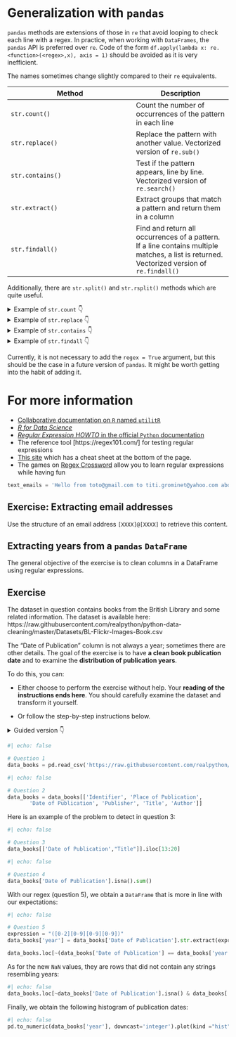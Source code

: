 
# Generalization with `pandas`

`pandas` methods are extensions of those in `re` that avoid looping to check each line with a regex. In practice, when working with `DataFrames`, the `pandas` API is preferred over `re`. Code of the form `df.apply(lambda x: re.<function>(<regex>,x), axis = 1)` should be avoided as it is very inefficient.

The names sometimes change slightly compared to their `re` equivalents.

| Method          | Description |
|-----------------|-------------|
| `str.count()`   | Count the number of occurrences of the pattern in each line |
| `str.replace()` | Replace the pattern with another value. Vectorized version of `re.sub()` |
| `str.contains()`| Test if the pattern appears, line by line. Vectorized version of `re.search()` |
| `str.extract()` | Extract groups that match a pattern and return them in a column |
| `str.findall()` | Find and return all occurrences of a pattern. If a line contains multiple matches, a list is returned. Vectorized version of `re.findall()` |

Additionally, there are `str.split()` and `str.rsplit()` methods which are quite useful.

::: {.cell .markdown}
```{=html}
<details><summary>Example of <code>str.count</code> 👇</summary>
```

You can count the number of times a pattern appears with `str.count`:

```python
df = pd.DataFrame({"a": ["toto", "titi"]})
df['a'].str.count("to")
```

```{=html}
</details>
```
:::

::: {.cell .markdown}
```{=html}
<details><summary>Example of <code>str.replace</code> 👇</summary>
```

Replace the pattern _"ti"_ at the end of the string:

```python
df = pd.DataFrame({"a": ["toto", "titi"]})
df['a'].str.replace("ti$", " punch")
```

```{=html}
</details>
```
:::


::: {.cell .markdown}
```{=html}
<details><summary>Example of <code>str.contains</code> 👇</summary>
```

Check the cases where our line ends with _"ti"_:

```python
df = pd.DataFrame({"a": ["toto", "titi"]})
df['a'].str.contains("ti$")
```

```{=html}
</details>
```
:::

::: {.cell .markdown}
```{=html}
<details><summary>Example of <code>str.findall</code> 👇</summary>
```

```python
df = pd.DataFrame({"a": ["toto", "titi"]})
df['a'].str.findall("to")
```

```{=html}
</details>
```
:::

::: {.warning}

Currently, it is not necessary to add the `regex = True` argument, but this should be the case in a future version of `pandas`. It might be worth getting into the habit of adding it.

:::



# For more information

- [Collaborative documentation on `R` named `utilitR`](https://www.book.utilitr.org/03_fiches_thematiques/fiche_donnees_textuelles#regex)
- [_R for Data Science_](https://r4ds.hadley.nz/regexps.html)
- [_Regular Expression HOWTO_ in the official `Python` documentation](https://docs.python.org/3/howto/regex.html)
- The reference tool [https://regex101.com/] for testing regular expressions
- [This site](https://ole.michelsen.dk/tools/regex/) which has a cheat sheet at the bottom of the page.
- The games on [Regex Crossword](https://regexcrossword.com/) allow you to learn regular expressions while having fun



```python
text_emails = 'Hello from toto@gmail.com to titi.grominet@yahoo.com about the meeting @2PM'
```

::: {.exercise}
## Exercise: Extracting email addresses

Use the structure of an email address `[XXXX]@[XXXX]` to retrieve this content.

:::



## Extracting years from a `pandas` `DataFrame`

The general objective of the exercise is to clean columns in a DataFrame using regular expressions.

::: {.exercise}
## Exercise

The dataset in question contains books from the British Library and some related information. The dataset is available here: https://raw.githubusercontent.com/realpython/python-data-cleaning/master/Datasets/BL-Flickr-Images-Book.csv

The "Date of Publication" column is not always a year; sometimes there are other details. The goal of the exercise is to have **a clean book publication date** and to examine the **distribution of publication years**.

To do this, you can:

* Either choose to perform the exercise without help. Your **reading of the instructions ends here**. You should carefully examine the dataset and transform it yourself.

* Or follow the step-by-step instructions below.

```{=html}
<details><summary>Guided version 👇</summary>
```

1. Read the data from the URL `https://raw.githubusercontent.com/realpython/python-data-cleaning/master/Datasets/BL-Flickr-Images-Book.csv`. Be careful with the separator.
2. Keep only the columns `['Identifier', 'Place of Publication', 'Date of Publication', 'Publisher', 'Title', 'Author']`.
3. Observe the _'Date of Publication'_ column and note the issues with some rows (e.g., row 13).
4. Start by looking at the number of missing values. We cannot do better after regex, and normally we should not have fewer...
5. Determine the regex pattern for a publication date. Presumably, there are 4 digits forming a year. Use the `str.extract()` method with the `expand = False` argument (to keep only the first date matching our pattern)?
6. We have 2 `NaN` values that were not present at the start of the exercise. What are they and why?
7. What is the distribution of publication dates in the dataset? You can, for example, display a histogram using the `plot` method with the `kind = "hist"` argument.

```{=html}
</summary>
```

:::


```python
#| echo: false

# Question 1
data_books = pd.read_csv('https://raw.githubusercontent.com/realpython/python-data-cleaning/master/Datasets/BL-Flickr-Images-Book.csv', sep=',')
```

```python
#| echo: false

# Question 2
data_books = data_books[['Identifier', 'Place of Publication',
       'Date of Publication', 'Publisher', 'Title', 'Author']]
```

Here is an example of the problem to detect in question 3:

```python
#| echo: false

# Question 3
data_books[['Date of Publication',"Title"]].iloc[13:20]
```

```python
#| echo: false

# Question 4
data_books['Date of Publication'].isna().sum()
```

With our regex (question 5), we obtain a `DataFrame` that is more in line with our expectations:

```python
#| echo: false

# Question 5
expression = "([0-2][0-9][0-9][0-9])"
data_books['year'] = data_books['Date of Publication'].str.extract(expression, expand=False)

data_books.loc[~(data_books['Date of Publication'] == data_books['year']), ['Date of Publication', 'year']]
```

As for the new `NaN` values, they are rows that did not contain any strings resembling years:

```python
#| echo: false
data_books.loc[~data_books['Date of Publication'].isna() & data_books['year'].isna(), ['Date of Publication', 'year']]
```

Finally, we obtain the following histogram of publication dates:

```python
#| echo: false
pd.to_numeric(data_books['year'], downcast='integer').plot(kind ="hist")
```
